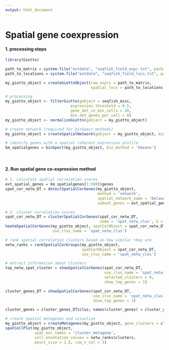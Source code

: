 ```yaml
---
output: html_document
---
```



# Spatial gene coexpression

#### 1. processing steps
```r
library(Giotto)

path_to_matrix = system.file("extdata", "seqfish_field_expr.txt", package = 'Giotto')
path_to_locations = system.file("extdata", "seqfish_field_locs.txt", package = 'Giotto')

my_giotto_object = createGiottoObject(raw_exprs = path_to_matrix,
                                      spatial_locs = path_to_locations)

# processing
my_giotto_object <- filterGiotto(gobject = seqfish_mini, 
                             expression_threshold = 0.5, 
                             gene_det_in_min_cells = 20, 
                             min_det_genes_per_cell = 0)
my_giotto_object <- normalizeGiotto(gobject = my_giotto_object)

# create network (required for binSpect methods)
my_giotto_object = createSpatialNetwork(gobject = my_giotto_object, minimum_k = 2)

# identify genes with a spatial coherent expression profile
km_spatialgenes = binSpect(my_giotto_object, bin_method = 'kmeans')

```

$~$

#### 2. Run spatial gene co-expression method
```r

# 1. calculate spatial correlation scores 
ext_spatial_genes = km_spatialgenes[1:500]$genes
spat_cor_netw_DT = detectSpatialCorGenes(my_giotto_object,
                                         method = 'network', 
                                         spatial_network_name = 'Delaunay_network',
                                         subset_genes = ext_spatial_genes)

# 2. cluster correlation scores
spat_cor_netw_DT = clusterSpatialCorGenes(spat_cor_netw_DT, 
                                          name = 'spat_netw_clus', k = 8)
heatmSpatialCorGenes(my_giotto_object, spatCorObject = spat_cor_netw_DT, 
                     use_clus_name = 'spat_netw_clus')
```


```r
# rank spatial correlation clusters based on how similar they are
netw_ranks = rankSpatialCorGroups(my_giotto_object, 
                                  spatCorObject = spat_cor_netw_DT, 
                                  use_clus_name = 'spat_netw_clus')

# extract information about clusters
top_netw_spat_cluster = showSpatialCorGenes(spat_cor_netw_DT, 
                                            use_clus_name = 'spat_netw_clus',
                                            selected_clusters = 6, 
                                            show_top_genes = 1)

cluster_genes_DT = showSpatialCorGenes(spat_cor_netw_DT, 
                                       use_clus_name = 'spat_netw_clus',
                                       show_top_genes = 1)

cluster_genes = cluster_genes_DT$clus; names(cluster_genes) = cluster_genes_DT$gene_ID

# create spatial metagenes and visualize
my_giotto_object = createMetagenes(my_giotto_object, gene_clusters = cluster_genes, name = 'cluster_metagene')
spatCellPlot(my_giotto_object,
             spat_enr_names = 'cluster_metagene',
             cell_annotation_values = netw_ranks$clusters,
             point_size = 1.5, cow_n_col = 3)

```

